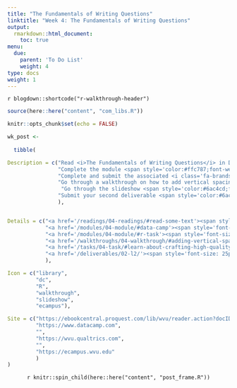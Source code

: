 ```yaml
---
title: "The Fundamentals of Writing Questions"
linktitle: "Week 4: The Fundamentals of Writing Questions"
output:
  rmarkdown::html_document:
    toc: true
menu:
  due:
    parent: 'To Do List'
    weight: 4
type: docs
weight: 1
---
```


`r blogdown::shortcode("r-walkthrough-header")`

```r
source(here::here("content", "com_libs.R"))
```

```r
knitr::opts_chunk$set(echo = FALSE)
```

```r

wk_post <- 
  
  tibble(

Description = c("Read <i>The Fundamentals of Writing Questions</i> in Dillman, Smyth, &amp; Christian (2014)",
                "Complete the module <span style='color:#ffc787;font-weight:bold'><i>Data Manipulation with dplyr</i></span>",
                "Complete and submit the associated <i class='fa-brands fa-r-project'></i> task for the module",
                "Go through a walkthrough on how to add vertical spacing to survey items that require conceptual and/or visual separation",
                 "Go through the slideshow <span style='color:#6ac4cd;font-weight:bold'>Survey Design</span>",
                "Submit your second deliverable <span style='color:#6acda5;font-weight:bold'>Create a Draft</span>"
                ),


Details = c("<a href='/readings/04-readings/#read-some-text'><span style='font-size: 25px; color: #89cff0;'><i class='fas fa-info-circle'></i></span></a>",
            "<a href='/modules/04-module/#data-camp'><span style='font-size: 25px; color: #89cff0;'><i class='fas fa-info-circle'></i></span></a>",
            "<a href='/modules/04-module/#r-task'><span style='font-size: 25px; color: #89cff0;'><i class='fas fa-info-circle'></i></span></a>",
            "<a href='/walkthroughs/04-walkthrough/#adding-vertical-space-to-multiple-choice-items'><span style='font-size: 25px; color: #89cff0;'><i class='fas fa-info-circle'></i></span></a>",
            "<a href='/tasks/04-task/#learn-about-crafting-high-quality-items'><span style='font-size: 25px; color: #89cff0;'><i class='fas fa-info-circle'></i></span></a>",
            "<a href='/deliverables/02-l2/'><span style='font-size: 25px; color: #89cff0;'><i class='fas fa-info-circle'></i></span></a>"
            ),

Icon = c("library",
         "dc",
         "R",
         "walkthrough",
         "slideshow",
         "ecampus"),

Site = c("https://ebookcentral.proquest.com/lib/wvu/reader.action?docID=1762797&ppg=114",
         "https://www.datacamp.com",
         "",
         "https://wvu.qualtrics.com",
         "",
         "https://ecampus.wvu.edu"
         )
)
```

<center>
`r knitr::spin_child(here::here("content", "post_frame.R"))`
</center>
